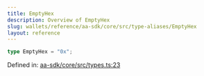 ```yaml
---
title: EmptyHex
description: Overview of EmptyHex
slug: wallets/reference/aa-sdk/core/src/type-aliases/EmptyHex
layout: reference
---
```


```ts
type EmptyHex = "0x";
```

Defined in: [aa-sdk/core/src/types.ts:23](https://github.com/alchemyplatform/aa-sdk/blob/4987bdd63823427c48ec21401b71fa3cfc2d0675/aa-sdk/core/src/types.ts#L23)
